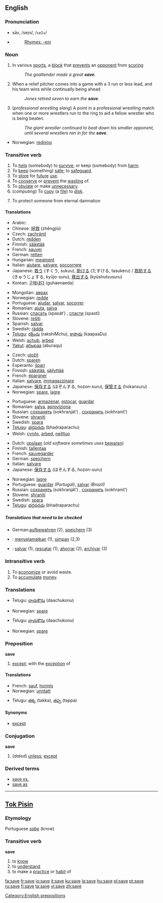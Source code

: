 ==English==

{{rank|front|France|London|578|save|length|play|remained}}

===Pronunciation===
*sāv, /seɪv/, /<tt>seIv</tt>/
*{{audio|en-us-save.ogg|Audio (US)}}
*:[[Rhymes:English:-eɪv|Rhymes: -eɪv]]

===Noun===
{{en-noun}}

# In various [[sport]]s, a [[block]] that [[prevent]]s an [[opponent]] from [[scoring]]
#: ''The goaltender made a great '''save'''.''
#{{baseball}} When a relief pitcher comes into a game with a 3 run or less lead, and his team wins while continually being ahead
#: ''Jones retired seven to earn the '''save'''.''
# (''professional wrestling slang'') A point in a professional wrestling match when one or more wrestlers run to the ring to aid a fellow wrestler who is being beaten.
#: ''The giant wrestler continued to beat down his smaller opponent, until several wrestlers ran in for the '''save'''.''

{{trans-top|block that prevents an opponent from scoring}}
*Norwegian: [[redning]]
{{trans-mid}}
{{trans-bottom}}

===Transitive verb===
{{en-verb|sav|ing}}

# To [[help]] (somebody) to [[survive]], or keep (somebody) from [[harm]].
# To [[keep]] (something) [[safe]]; to [[safeguard]].
# To [[store]] for [[future]] [[use]].
# To [[conserve]] or [[prevent]] the [[waste|wasting]] of.
# To [[obviate]] or make [[unnecessary]].
# (''computing'') To [[copy]] (a [[file]]) to [[disk]].
# {{theology}} To protect someone from eternal damnation

====Translations====
{{trans-top|to help someone to survive}}
*Arabic: {{ARchar|[[انقذ]]}} {{IPAchar|(’ánqth)}}
*Chinese: [[拯救]] (zhěngjiù)
*Czech: [[zachránit]]
*Dutch: [[redden]]
*Finnish: [[säästää]]
*French: [[sauver]]
*German: [[retten]]
*Hungarian: [[megment]]
*Italian: [[aiutare]], [[salvare]], [[soccorrere]] 
*Japanese: [[救う]] (すくう, sukuu), [[助ける]] (たすける, tasukeru) / [[救助する]] (きゅうじょする, kyūjo-suru), [[救出する]] (kyūshutsusuru)
*Korean: [[구해내다]] (guhaenaeda)
{{trans-mid}}
*Mongolian: [[аврах]]
*Norwegian: [[redde]]
*Portuguese: [[ajudar]], [[salvar]], [[socorrer]] 
*Romanian: [[ajuta]], [[salva]]
*Russian: [[спасать]] (spasát’) {{impf}}, [[спасти]] (spastí) {{pf}}
*Slovene: [[rešiti]]
*Spanish: [[salvar]]
*Swedish: [[rädda]]
*[[Telugu]]: [[రక్షించు]] (rakshiMchu), [[కాపాడు]] (kaapaaDu)
*Welsh: [[achub]], [[arbed]]
*[[Yakut]]: [[абыраа]] (aburaqu)
{{trans-bottom}}

{{trans-top|store for future use}}
*Czech: [[uložit]]
*Dutch: [[sparen]]
*Esperanto: [[ŝpari]]
*Finnish: [[säästää]], [[säilyttää]]
*French: [[épargner]]
*Italian: [[salvare]], [[immagazzinare]]
*Japanese: [[保存する]] (ほぞんする, hozon-suru), [[保管する]] (hokansuru)
*Norwegian: [[spare]], [[lagre]]
{{trans-mid}}
*Portuguese: [[armazenar]], [[estocar]], [[guardar]]
*Romanian: [[salva]], [[aproviziona]] 
*Russian: [[сохранять]] (sokhranját’) {{impf}}, [[сохранить]] (sokhranít’) {{pf}}
*Slovene: [[shraniti]]
*Swedish: [[spara]]
*[[Telugu]]: [[భద్రపరచు]] (bhadraparachu)
*Welsh: [[cynilo]], [[arbed]], [[neilltuo]]
{{trans-bottom}}

{{trans-top|computing}}
*Dutch: [[opslaan]] (''old software sometimes uses'' [[bewaren]])
*Finnish: [[tallentaa]]
*French: [[sauvegarder]]
*German: [[speichern]]
*Italian: [[salvare]]
*Japanese: [[保存する]] (ほぞんする, hozon-suru)
{{trans-mid}}
*Norwegian: [[lagre]]
*Portuguese: [[guardar]] ''(Portugal)'', [[salvar]] ''(Brazil)''
*Russian: [[сохранять]] (sokhranját’) {{impf}}, [[сохранить]] (sokhranít’) {{pf}}
*Slovene: [[shraniti]]
*Swedish: [[spara]]
*[[Telugu]]: [[భద్రపరచు]] (bhadraparachu)
{{trans-bottom}}

=====Translations that need to be checked=====
{{checktrans}}
*German:[[aufbewahren]] (2), [[speichern]] (3)
*{{ttbc|Indonesian}}: [[selamat|menyelamatkan]] (1), [[simpan]] (2,3)
*{{ttbc|Spanish}}: [[salvar]] (1), [[rescatar]] (1), [[ahorrar]] (2), [[archivar]] (3)

===Intransitive verb===
{{en-verb|sav|ing}}

# To [[economize]] or avoid waste.
# To [[accumulate]] [[money]].
===Translations===
{{trans-top|economize}}
*Telugu: [[దాచుకొను]] (daachukonu)
{{trans-mid}}
*Norwegian: [[spare]]
{{trans-bottom}}

{{trans-top|accumulate money}}
*Telugu: [[దాచుకొను]] (daachukonu)
{{trans-mid}}
*Norwegian: [[spare]]
{{trans-bottom}}

===Preposition===
'''save'''
# [[except]]; with the [[exception]] of

====Translations====
{{trans-top|except}}
*French: [[sauf]], [[hormis]]
*Norwegian: [[unntatt]]
{{trans-mid}}
*Telugu: [[తక్క]] (takka), [[తప్ప]] (tappa)
{{trans-bottom}}

====Synonyms====
*[[except]]

===Conjugation===
'''save'''
#(''dated'') [[unless]]; [[except]]

===Derived terms===
*[[save vs.]]
*[[save as]]

----

==[[Tok Pisin]]==
===Etymology===
Portuguese ''[[sabe]]'' (know)

===Transitive verb===
'''save'''

# to [[know]]
# to [[understand]]
# to make a [[practice]] or [[habit]] of

[[Category:English prepositions]]

[[fa:save]]
[[fr:save]]
[[io:save]]
[[it:save]]
[[ku:save]]
[[la:save]]
[[hu:save]]
[[pl:save]]
[[pt:save]]
[[ru:save]]
[[fi:save]]
[[ta:save]]
[[vi:save]]
[[zh:save]]